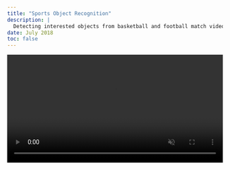 ```yaml
---
title: "Sports Object Recognition"
description: |
  Detecting interested objects from basketball and football match videos.
date: July 2018
toc: false
---
```


<video width="100%" autoplay loop muted playsinline controls >
  <source src="videos/object-recognition.mp4" type="video/mp4">
</video>


<br>